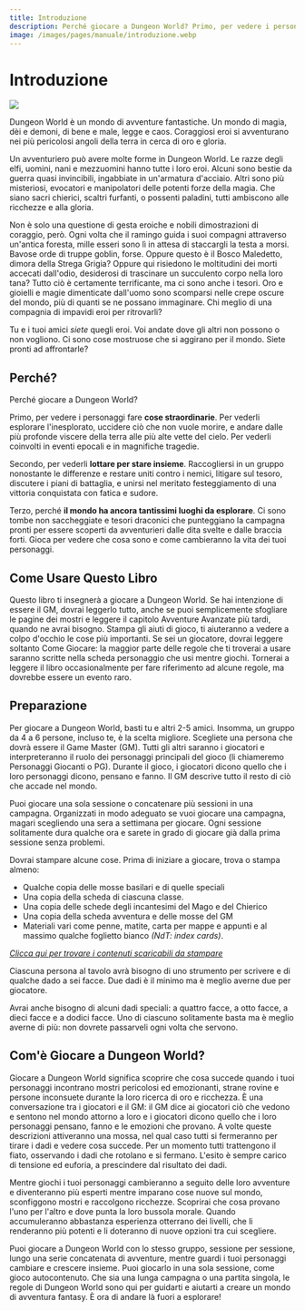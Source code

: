 ```yaml
---
title: Introduzione
description: Perché giocare a Dungeon World? Primo, per vedere i personaggi fare cose straordinarie. Per vederli esplorare l'inesplorato, uccidere ciò che non vuole morire, e andare dalle più profonde viscere della terra alle più alte vette del cielo. Per vederli coinvolti in eventi epocali e in magnifiche tragedie.
image: /images/pages/manuale/introduzione.webp
---
```


# Introduzione

![](/images/pages/manuale/introduzione.webp)

Dungeon World è un mondo di avventure fantastiche. Un mondo di magia, dèi e demoni, di bene e male, legge e caos. Coraggiosi eroi si avventurano nei più pericolosi angoli della terra in cerca di oro e gloria.

Un avventuriero può avere molte forme in Dungeon World. Le razze degli elfi, uomini, nani e mezzuomini hanno tutte i loro eroi. Alcuni sono bestie da guerra quasi invincibili, ingabbiate in un'armatura d'acciaio. Altri sono più misteriosi, evocatori e manipolatori delle potenti forze della magia. Che siano sacri chierici, scaltri furfanti, o possenti paladini, tutti ambiscono alle ricchezze e alla gloria.

Non è solo una questione di gesta eroiche e nobili dimostrazioni di coraggio, però. Ogni volta che il ramingo guida i suoi compagni attraverso un'antica foresta, mille esseri sono lì in attesa di staccargli la testa a morsi. Bavose orde di truppe goblin, forse. Oppure questo è il Bosco Maledetto, dimora della Strega Grigia? Oppure qui risiedono le moltitudini dei morti accecati dall'odio, desiderosi di trascinare un succulento corpo nella loro tana? Tutto ciò è certamente terrificante, ma ci sono anche i tesori. Oro e gioielli e magie dimenticate dall'uomo sono scomparsi nelle crepe oscure del mondo, più di quanti se ne possano immaginare. Chi meglio di una compagnia di impavidi eroi per ritrovarli?

Tu e i tuoi amici *siete* quegli eroi. Voi andate dove gli altri non possono o non vogliono. Ci sono cose mostruose che si aggirano per il mondo. Siete pronti ad affrontarle?

## Perché?

Perché giocare a Dungeon World?

Primo, per vedere i personaggi fare **cose straordinarie**. Per vederli esplorare l'inesplorato, uccidere ciò che non vuole morire, e andare dalle più profonde viscere della terra alle più alte vette del cielo. Per vederli coinvolti in eventi epocali e in magnifiche tragedie.

Secondo, per vederli **lottare per stare insieme**. Raccogliersi in un gruppo nonostante le differenze e restare uniti contro i nemici, litigare sul tesoro, discutere i piani di battaglia, e unirsi nel meritato festeggiamento di una vittoria conquistata con fatica e sudore.

Terzo, perché **il mondo ha ancora tantissimi luoghi da esplorare**. Ci sono tombe non saccheggiate e tesori draconici che punteggiano la campagna pronti per essere scoperti da avventurieri dalle dita svelte e dalle braccia forti. Gioca per vedere che cosa sono e come cambieranno la vita dei tuoi personaggi.

## Come Usare Questo Libro

Questo libro ti insegnerà a giocare a Dungeon World. Se hai intenzione di essere il GM, dovrai leggerlo tutto, anche se puoi semplicemente sfogliare le pagine dei mostri e leggere il capitolo Avventure Avanzate più tardi, quando ne avrai bisogno. Stampa gli aiuti di gioco, ti aiuteranno a vedere a colpo d'occhio le cose più importanti. Se sei un giocatore, dovrai leggere soltanto Come Giocare: la maggior parte delle regole che ti troverai a usare saranno scritte nella scheda personaggio che usi mentre giochi. Tornerai a leggere il libro occasionalmente per fare riferimento ad alcune regole, ma dovrebbe essere un evento raro.

## Preparazione

Per giocare a Dungeon World, basti tu e altri 2-5 amici. Insomma, un gruppo da 4 a 6 persone, incluso te, è la scelta migliore. Scegliete una persona che dovrà essere il Game Master (GM). Tutti gli altri saranno i giocatori e interpreteranno il ruolo dei personaggi principali del gioco (li chiameremo Personaggi Giocanti o PG). Durante il gioco, i giocatori dicono quello che i loro personaggi dicono, pensano e fanno. Il GM descrive tutto il resto di ciò che accade nel mondo.

Puoi giocare una sola sessione o concatenare più sessioni in una campagna. Organizzati in modo adeguato se vuoi giocare una campagna, magari scegliendo una sera a settimana per giocare. Ogni sessione solitamente dura qualche ora e sarete in grado di giocare già dalla prima sessione senza problemi.

Dovrai stampare alcune cose. Prima di iniziare a giocare, trova o stampa almeno:

* Qualche copia delle mosse basilari e di quelle speciali
* Una copia della scheda di ciascuna classe.
* Una copia delle schede degli incantesimi del Mago e del Chierico
* Una copia della scheda avventura e delle mosse del GM
* Materiali vari come penne, matite, carta per mappe e appunti e al massimo qualche foglietto bianco *(NdT: index cards)*.

_[Clicca qui per trovare i contenuti scaricabili da stampare](/materiali)_

Ciascuna persona al tavolo avrà bisogno di uno strumento per scrivere e di qualche dado a sei facce. Due dadi è il minimo ma è meglio averne due per giocatore.

Avrai anche bisogno di alcuni dadi speciali: a quattro facce, a otto facce, a dieci facce e a dodici facce. Uno di ciascuno solitamente basta ma è meglio averne di più: non dovrete passarveli ogni volta che servono.

## Com'è Giocare a Dungeon World?

Giocare a Dungeon World significa scoprire che cosa succede quando i tuoi personaggi incontrano mostri pericolosi ed emozionanti, strane rovine e persone inconsuete durante la loro ricerca di oro e ricchezza. È una conversazione tra i giocatori e il GM: il GM dice ai giocatori ciò che vedono e sentono nel mondo attorno a loro e i giocatori dicono quello che i loro personaggi pensano, fanno e le emozioni che provano. A volte queste descrizioni attiveranno una mossa, nel qual caso tutti si fermeranno per tirare i dadi e vedere cosa succede. Per un momento tutti trattengono il fiato, osservando i dadi che rotolano e si fermano. L'esito è sempre carico di tensione ed euforia, a prescindere dal risultato dei dadi.

Mentre giochi i tuoi personaggi cambieranno a seguito delle loro avventure e diventeranno più esperti mentre imparano cose nuove sul mondo, sconfiggono mostri e raccolgono ricchezze. Scoprirai che cosa provano l'uno per l'altro e dove punta la loro bussola morale. Quando accumuleranno abbastanza esperienza otterrano dei livelli, che li renderanno più potenti e li doteranno di nuove opzioni tra cui scegliere.

Puoi giocare a Dungeon World con lo stesso gruppo, sessione per sessione, lungo una serie concatenata di avventure, mentre guardi i tuoi personaggi cambiare e crescere insieme. Puoi giocarlo in una sola sessione, come gioco autocontenuto. Che sia una lunga campagna o una partita singola, le regole di Dungeon World sono qui per guidarti e aiutarti a creare un mondo di avventura fantasy. È ora di andare là fuori a esplorare!